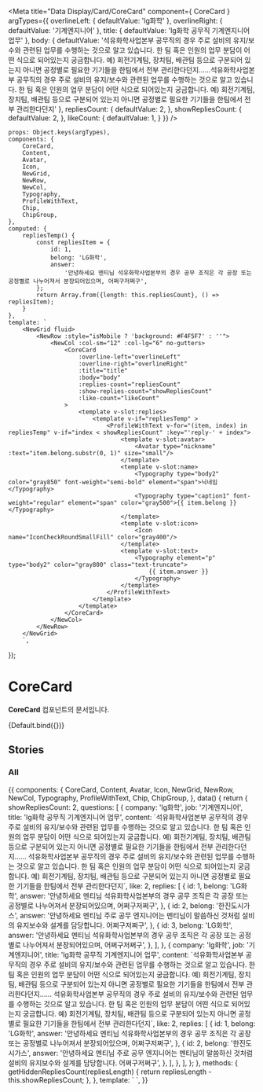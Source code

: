 
<Meta
    title="Data Display/Card/CoreCard"
    component={ CoreCard }
    argTypes={{
        overlineLeft: {
            defaultValue: 'lg화학'
        },
        overlineRight: {
            defaultValue: '기계엔지니어'
        },
        title: {
            defaultValue: 'lg화학 공무직 기계엔지니어 업무'
        },
        body: {
            defaultValue: '석유화학사업본부 공무직의 경우 주로 설비의 유지/보수와 관련된 업무를 수행하는 것으로 알고 있습니다. 한 팀 혹은 인원의 업무 분담이 어떤 식으로 되어있는지 궁금합니다. 예) 회전기계팀, 장치팀, 배관팀 등으로 구분되어 있는지 아니면 공정별로 필요한 기기들을 한팀에서 전부 관리한다던지......석유화학사업본부 공무직의 경우 주로 설비의 유지/보수와 관련된 업무를 수행하는 것으로 알고 있습니다. 한 팀 혹은 인원의 업무 분담이 어떤 식으로 되어있는지 궁금합니다. 예) 회전기계팀, 장치팀, 배관팀 등으로 구분되어 있는지 아니면 공정별로 필요한 기기들을 한팀에서 전부 관리한다던지'
        },
        repliesCount: {
            defaultValue: 2,
        },
        showRepliesCount: {
            defaultValue: 2,
        },
        likeCount: {
            defaultValue: 1,
        }
    }}
/>

    props: Object.keys(argTypes),
    components: {
        CoreCard,
        Content,
        Avatar,
        Icon,
        NewGrid,
        NewRow,
        NewCol,
        Typography,
        ProfileWithText,
        Chip,
        ChipGroup,
    },
    computed: {
        repliesTemp() {
            const repliesItem = {
                id: 1,
                belong: 'LG화학',
                answer:
                    '안녕하세요 멘티님 석유화학사업본부의 경우 공무 조직은 각 공장 또는 공정별로 나누어져서 분장되어있으며, 어쩌구저쩌구',
            };
            return Array.from({length: this.repliesCount}, () => repliesItem);
        }
    },
    template: `
        <NewGrid fluid>
			<NewRow :style="isMobile ? 'background: #F4F5F7' : ''">
				<NewCol :col-sm="12" :col-lg="6" no-gutters>
					<CoreCard
						:overline-left="overlineLeft"
						:overline-right="overlineRight"
						:title="title"
						:body="body"
						:replies-count="repliesCount"
                        :show-replies-count="showRepliesCount"
						:like-count="likeCount"
					>
						<template v-slot:replies>
							<template v-if="repliesTemp" >
								<ProfileWithText v-for="(item, index) in repliesTemp" v-if="index < showRepliesCount" :key="'reply-' + index">
									<template v-slot:avatar>
										<Avatar type="nickname" :text="item.belong.substr(0, 1)" size="small"/>
									</template>
									<template v-slot:name>
                                        <Typography type="body2" color="gray850" font-weight="semi-bold" element="span">닉네임</Typography>
                                        <Typography type="caption1" font-weight="regular" element="span" color="gray500">{{ item.belong }}</Typography>
									</template>
									<template v-slot:icon>
										<Icon name="IconCheckRoundSmallFill" color="gray400"/>
									</template>
									<template v-slot:text>
										<Typography element="p" type="body2" color="gray800" class="text-truncate">
											{{ item.answer }}
										</Typography>
									</template>
								</ProfileWithText>
							</template>
						</template>
					</CoreCard>
				</NewCol>
			</NewRow>
		</NewGrid>
        `,
});

# CoreCard

**CoreCard** 컴포넌트의 문서입니다.

<Story name="Default">{Default.bind({})}</Story>

<ArgsTable story="Default" />

## Stories

### All

<Canvas>
    <Story name="All">
        {{
            components: {
                CoreCard,
                Content,
                Avatar,
                Icon,
                NewGrid,
                NewRow,
                NewCol,
                Typography,
                ProfileWithText,
                Chip,
                ChipGroup,
            },
            data() {
                return {
                    showRepliesCount: 2,
                    questions: [
                        {
                            company: 'lg화학',
                            job: '기계엔지니어',
                            title: 'lg화학 공무직 기계엔지니어 업무',
                            content: `석유화학사업본부 공무직의 경우 주로 설비의 유지/보수와 관련된 업무를 수행하는 것으로 알고 있습니다.
						한 팀 혹은 인원의 업무 분담이 어떤 식으로 되어있는지 궁금합니다. 예) 회전기계팀, 장치팀, 배관팀 등으로 구분되어 있는지
						아니면 공정별로 필요한 기기들을 한팀에서 전부 관리한다던지......
						석유화학사업본부 공무직의 경우 주로 설비의 유지/보수와 관련된 업무를 수행하는 것으로 알고 있습니다.
						한 팀 혹은 인원의 업무 분담이 어떤 식으로 되어있는지 궁금합니다. 예) 회전기계팀, 장치팀, 배관팀 등으로 구분되어 있는지
						아니면 공정별로 필요한 기기들을 한팀에서 전부 관리한다던지`,
                            like: 2,
                            replies: [
                                {
                                    id: 1,
                                    belong: 'LG화학',
                                    answer:
                                        '안녕하세요 멘티님 석유화학사업본부의 경우 공무 조직은 각 공장 또는 공정별로 나누어져서 분장되어있으며, 어쩌구저쩌구',
                                },
                                {
                                    id: 2,
                                    belong: '한진도시가스',
                                    answer:
                                        '안녕하세요 멘티님 주로 공무 엔지니어는 멘티님이 말씀하신 것처럼 설비의 유지보수와 설계를 담당합니다. 어쩌구저쩌구',
                                },
                                {
                                    id: 3,
                                    belong: 'LG화학',
                                    answer:
                                        '안녕하세요 멘티님 석유화학사업본부의 경우 공무 조직은 각 공장 또는 공정별로 나누어져서 분장되어있으며, 어쩌구저쩌구',
                                },
                            ],
                        },
                        {
                            company: 'lg화학',
                            job: '기계엔지니어',
                            title: 'lg화학 공무직 기계엔지니어 업무',
                            content: `석유화학사업본부 공무직의 경우 주로 설비의 유지/보수와 관련된 업무를 수행하는 것으로 알고 있습니다.
						한 팀 혹은 인원의 업무 분담이 어떤 식으로 되어있는지 궁금합니다. 예) 회전기계팀, 장치팀, 배관팀 등으로 구분되어 있는지
						아니면 공정별로 필요한 기기들을 한팀에서 전부 관리한다던지......
						석유화학사업본부 공무직의 경우 주로 설비의 유지/보수와 관련된 업무를 수행하는 것으로 알고 있습니다.
						한 팀 혹은 인원의 업무 분담이 어떤 식으로 되어있는지 궁금합니다. 예) 회전기계팀, 장치팀, 배관팀 등으로 구분되어 있는지
						아니면 공정별로 필요한 기기들을 한팀에서 전부 관리한다던지`,
                            like: 2,
                            replies: [
                                {
                                    id: 1,
                                    belong: 'LG화학',
                                    answer:
                                        '안녕하세요 멘티님 석유화학사업본부의 경우 공무 조직은 각 공장 또는 공정별로 나누어져서 분장되어있으며, 어쩌구저쩌구',
                                },
                                {
                                    id: 2,
                                    belong: '한진도시가스',
                                    answer:
                                        '안녕하세요 멘티님 주로 공무 엔지니어는 멘티님이 말씀하신 것처럼 설비의 유지보수와 설계를 담당합니다. 어쩌구저쩌구',
                                },
                            ],
                        },
                    ],
                };
            },
            methods: {
                getHiddenRepliesCount(repliesLength) {
                    return repliesLength - this.showRepliesCount;
                },
            },
            template: `
                <NewGrid fluid>
                    <NewRow :style="isMobile ? 'background: #F4F5F7' : ''">
                        <NewCol :col-sm="12" :col-lg="6" no-gutters v-for="(item, index) in questions" :key="index">
                            <CoreCard
                                :overline-left="item.company"
                                :overline-right="item.job"
                                :title="item.title"
                                :body="item.content"
                                :hidden-replies-count="getHiddenRepliesCount(item.replies.length)"
                                :replies-count="item.replies.length"
                                :like-count="item.like"
                                :class="isMobile ? 'mb-20' : index + 1 < questions.length ? 'mr-20' : ''"
                            >
                                <template v-slot:chips>
                                    <ChipGroup class="mb-8" style="margin-top: -2px">
                                        <Chip size="small" style="background: #D6EBFF; color: #0074CC">조회수 TOP</Chip>
                                        <Chip size="small">이직 고민</Chip>
                                    </ChipGroup>
                                </template>
                                <template v-slot:replies>
                                    <template v-for="(item, index) in item.replies">
                                        <ProfileWithText v-if="index < 2" :key="'reply-' + item.id">
                                            <template v-slot:avatar>
                                                <Avatar type="nickname" :text="item.belong.substr(0, 1)" size="small"/>
                                            </template>
                                            <template v-slot:name>
                                                {{ item.belong }}
                                            </template>
                                            <template v-slot:icon>
                                                <Icon name="IconCheckRoundSmallFill" color="primary"/>
                                            </template>
                                            <template v-slot:text>
                                                <Typography element="p" type="body2" color="gray800" class="text-truncate">
                                                    {{ item.answer }}
                                                </Typography>
                                            </template>
                                        </ProfileWithText>
                                    </template>
                                </template>
                            </CoreCard>
                        </NewCol>
                    </NewRow>
                </NewGrid>
            `,
        }}
    </Story>
</Canvas>
